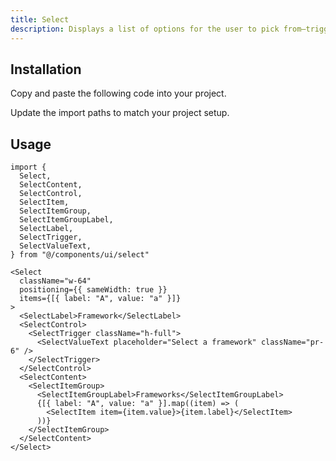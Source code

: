 ```yaml
---
title: Select
description: Displays a list of options for the user to pick from—triggered by a button.
---
```


<ComponentPreview name="select" />

## Installation

<ComponentInstall>

<Fragment slot="manual">

<Steps>

<Step>Copy and paste the following code into your project.</Step>

<ComponentSource path="registry/default/ui/select.tsx" />

<Step>Update the import paths to match your project setup.</Step>

</Steps>

</Fragment>

</ComponentInstall>

## Usage

```tsx
import {
  Select,
  SelectContent,
  SelectControl,
  SelectItem,
  SelectItemGroup,
  SelectItemGroupLabel,
  SelectLabel,
  SelectTrigger,
  SelectValueText,
} from "@/components/ui/select"
```

```tsx
<Select
  className="w-64"
  positioning={{ sameWidth: true }}
  items={[{ label: "A", value: "a" }]}
>
  <SelectLabel>Framework</SelectLabel>
  <SelectControl>
    <SelectTrigger className="h-full">
      <SelectValueText placeholder="Select a framework" className="pr-6" />
    </SelectTrigger>
  </SelectControl>
  <SelectContent>
    <SelectItemGroup>
      <SelectItemGroupLabel>Frameworks</SelectItemGroupLabel>
      {[{ label: "A", value: "a" }].map((item) => (
        <SelectItem item={item.value}>{item.label}</SelectItem>
      ))}
    </SelectItemGroup>
  </SelectContent>
</Select>
```
